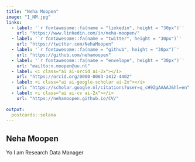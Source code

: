 ---
title: "Neha Moopen"
image: "1_NM.jpg"
links:
  - label: '`r fontawesome::fa(name = "linkedin", height = "30px")`'
    url: "https://www.linkedin.com/in/neha-moopen/"
  - label: '`r fontawesome::fa(name = "twitter", height = "30px")`'
    url: "https://twitter.com/NehaMoopen"
  - label: '`r fontawesome::fa(name = "github", height = "30px")`'
    url: "https://github.com/nehamoopen"
  - label: '`r fontawesome::fa(name = "envelope", height = "30px")`'
    url: "mailto:n.moopen@uu.nl"
  - label: <i class="ai ai-orcid ai-2x"></i>
    url: "https://orcid.org/0000-0003-1412-4402" 
  - label: <i class="ai ai-google-scholar ai-2x"></i>
    url: "https://scholar.google.nl/citations?user=q_cH9ZgAAAAJ&hl=en"
  - label: <i class="ai ai-cv ai-2x"></i>
    url: "https://nehamoopen.github.io/CV/"
    
output:
  postcards::solana
---

<!--Academicons Icons-->
<link rel="stylesheet" href="https://cdn.jsdelivr.net/gh/jpswalsh/academicons@1/css/academicons.min.css">
 
## Neha Moopen

Yo I am Research Data Manager

